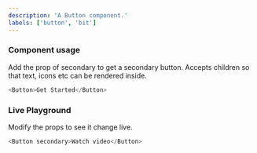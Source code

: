 ```yaml
---
description: 'A Button component.'
labels: ['button', 'bit']
---
```



### Component usage

Add the prop of secondary to get a secondary button. Accepts children so that text, icons etc can be rendered inside.

```js
<Button>Get Started</Button>
```

### Live Playground

Modify the props to see it change live.

```js live
<Button secondary>Watch video</Button>
```
